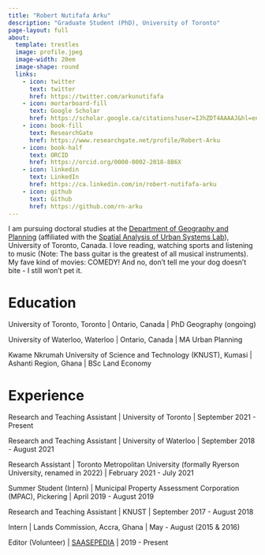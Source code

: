 ---
title: "Robert Nutifafa Arku"
description: "Graduate Student (PhD), University of Toronto"
page-layout: full
about:
  template: trestles
  image: profile.jpeg
  image-width: 20em
  image-shape: round
  links:
    - icon: twitter
      text: twitter
      href: https://twitter.com/arkunutifafa 
    - icon: mortarboard-fill
      text: Google Scholar
      href: https://scholar.google.ca/citations?user=IJhZDT4AAAAJ&hl=en
    - icon: book-fill
      text: ResearchGate
      href: https://www.researchgate.net/profile/Robert-Arku
    - icon: book-half
      text: ORCID
      href: https://orcid.org/0000-0002-2018-886X 
    - icon: linkedin
      text: LinkedIn
      href: https://ca.linkedin.com/in/robert-nutifafa-arku 
    - icon: github
      text: Github
      href: https://github.com/rn-arku 
---

I am pursuing doctoral studies at the [Department of Geography and Planning](https://www.geography.utoronto.ca/) (affiliated with the [Spatial Analysis of Urban Systems Lab](http://sausy.ca/)), University of Toronto, Canada. I love reading, watching sports and listening to music (Note: The bass guitar is the greatest of all musical instruments). My fave kind of movies: COMEDY! And no, don't tell me your dog doesn't bite - I still won't pet it.

# Education

University of Toronto, Toronto \| Ontario, Canada \| PhD Geography (ongoing)

University of Waterloo, Waterloo \| Ontario, Canada \| MA Urban Planning

Kwame Nkrumah University of Science and Technology (KNUST), Kumasi \| Ashanti Region, Ghana \| BSc Land Economy

# Experience

Research and Teaching Assistant \| University of Toronto \| September 2021 - Present

Research and Teaching Assistant \| University of Waterloo \| September 2018 - August 2021

Research Assistant \| Toronto Metropolitan University (formally Ryerson University, renamed in 2022) \| February 2021 - July 2021

Summer Student (Intern) \| Municipal Property Assessment Corporation (MPAC), Pickering \| April 2019 - August 2019

Research and Teaching Assistant \| KNUST \| September 2017 - August 2018

Intern \| Lands Commission, Accra, Ghana \| May - August (2015 & 2016)

Editor (Volunteer) \| [SAASEPEDIA](https://saasepedia.org/) \| 2019 - Present
